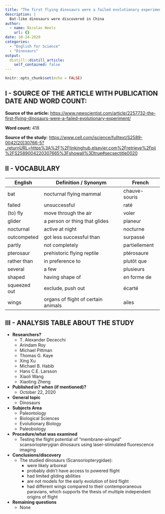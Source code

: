 ```yaml
---
title: "The first flying dinosaurs were a failed evolutionary experiment"
description: |
  Bat-like dinosaurs were discovered in China
author:
  - name: Nicolas Neels
    url: {}
date: 10-24-2020
categories:
  - "English for Science"
  - "Dinosaurs"
output:
  distill::distill_article:
    self_contained: false
---
```


```r
knitr::opts_chunk$set(echo = FALSE)
```

## I - SOURCE OF THE ARTICLE WITH PUBLICATION DATE AND WORD COUNT:
__Source of the article:__ <https://www.newscientist.com/article/2257732-the-first-flying-dinosaurs-were-a-failed-evolutionary-experiment/>

__Word count:__ 418


__Source of the study:__ <https://www.cell.com/iscience/fulltext/S2589-0042(20)30766-5?_returnURL=https%3A%2F%2Flinkinghub.elsevier.com%2Fretrieve%2Fpii%2FS2589004220307665%3Fshowall%3Dtrue#secsectitle0020>


## II - VOCABULARY

| English      | Definition / Synonym                | French        |
|--------------|-------------------------------------|---------------|
| bat          | nocturnal flying mammal             | chauve-souris |
| failed       | unsuccessful                        | raté          |
| (to) fly     | move through the air                | voler         |
| glider       | a person or thing that glides       | planeur       |
| nocturnal    | active at night                     | nocturne      |
| outcompeted  | got less successful than            | surpassé      |
| partly       | not completely                      | partiellement |
| pterosaur    | prehistoric flying reptile          | ptérosaure    |
| rather than  | in preference to                    | plutôt que    |
| several      | a few                               | plusieurs     |
| shaped       | having shape of                     | en forme de   |
| squeezed out | exclude, push out                   | écarté        |
| wings        | organs of flight of certain animals | ailes         |

## III - ANALYSIS TABLE ABOUT THE STUDY

* **Researchers?**
    + T. Alexander Dececchi
    + Arindam Roy
    + Michael Pittman
    + Thomas G. Kaye
    + Xing Xu
    + Michael B. Habib
    + Hans C.E. Larsson
    + Xiaoli Wang
    + Xiaoting Zheng

* **Published in? when (if mentioned)?**
    + October 22, 2020


* **General topic**
    + Dinosaurs

* **Subjects Area**
    + Paleontology
    + Biological Sciences
    + Evolutionary Biology
    + Paleobiology

* **Procedure/what was examined**
    + Testing the flight potential of “membrane-winged” scansoriopterygian dinosaurs using laser-stimulated fluorescence imaging

* **Conclusions/discovery**
    + The studied dinosaurs (Scansoriopterygidae):
        - were likely arboreal
        - probably didn't have access to powered flight
        - had limited gliding abilities
        - are not models for the early evolution of bird flight
        - had different wings compared to their contemporaneous paravians, which supports the thesis of multiple independent origins of flight

* **Remaining questions**
    + None
